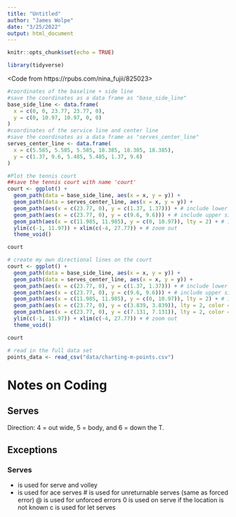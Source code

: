 ```yaml
---
title: "Untitled"
author: "James Wolpe"
date: "3/25/2022"
output: html_document
---
```


```r
knitr::opts_chunk$set(echo = TRUE)
```

```r
library(tidyverse)
```

<Code from https://rpubs.com/nina_fujii/825023>
```r
#coordinates of the baseline + side line 
#save the coordinates as a data frame as "base_side_line"
base_side_line <- data.frame(
  x = c(0, 0, 23.77, 23.77, 0),
  y = c(0, 10.97, 10.97, 0, 0)
)
#coordinates of the service line and center line 
#save the coordinates as a data frame as "serves_center_line"
serves_center_line <- data.frame(
  x = c(5.585, 5.585, 5.585, 18.385, 18.385, 18.385),
  y = c(1.37, 9.6, 5.485, 5.485, 1.37, 9.6)
)

#Plot the tennis court 
##save the tennis court with name 'court'
court <- ggplot() +
  geom_path(data = base_side_line, aes(x = x, y = y)) +
  geom_path(data = serves_center_line, aes(x = x, y = y)) +
  geom_path(aes(x = c(23.77, 0), y = c(1.37, 1.37))) + # include lower singles lines
  geom_path(aes(x = c(23.77, 0), y = c(9.6, 9.6))) + # include upper singles lines
  geom_path(aes(x = c(11.985, 11.985), y = c(0, 10.97)), lty = 2) + # include dotted net line
  ylim(c(-1, 11.97)) + xlim(c(-4, 27.77)) + # zoom out 
  theme_void()

court
```



```r
# create my own directional lines on the court
court <- ggplot() +
  geom_path(data = base_side_line, aes(x = x, y = y)) +
  geom_path(data = serves_center_line, aes(x = x, y = y)) +
  geom_path(aes(x = c(23.77, 0), y = c(1.37, 1.37))) + # include lower singles lines
  geom_path(aes(x = c(23.77, 0), y = c(9.6, 9.6))) + # include upper singles lines
  geom_path(aes(x = c(11.985, 11.985), y = c(0, 10.97)), lty = 2) + # include dotted net line
  geom_path(aes(x = c(23.77, 0), y = c(3.839, 3.839)), lty = 2, color = "red") +  # my new line for the bottom directional
  geom_path(aes(x = c(23.77, 0), y = c(7.131, 7.131)), lty = 2, color = "red") +
  ylim(c(-1, 11.97)) + xlim(c(-4, 27.77)) + # zoom out 
  theme_void()

court
```


```r
# read in the full data set
points_data <- read_csv("data/charting-m-points.csv")
```
# Notes on Coding
## Serves
Direction: 4 = out wide, 5 = body, and 6 = down the T.


## Exceptions 
### Serves
+ is used for serve and volley
* is used for ace serves
# is used for unreturnable serves (same as forced error)
@ is used for unforced errors
0 is used on serve if the location is not known
c is used for let serves

